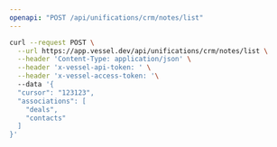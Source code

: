 ```yaml
---
openapi: "POST /api/unifications/crm/notes/list"
---
```


<RequestExample>

```bash Request
curl --request POST \
  --url https://app.vessel.dev/api/unifications/crm/notes/list \
  --header 'Content-Type: application/json' \
  --header 'x-vessel-api-token: ' \
  --header 'x-vessel-access-token: '\ 
  --data '{
  "cursor": "123123",
  "associations": [
    "deals",
    "contacts"
  ]
}'
```

</RequestExample>


      